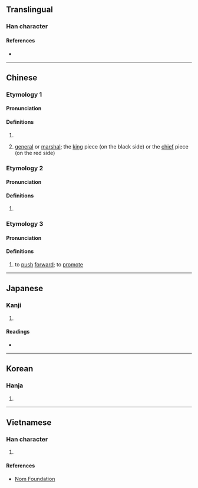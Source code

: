 {{also|唝}}
{{character info}}
==Translingual==

===Han character===
{{Han char|rn=30|rad=口|as=10|sn=13|four=61086|canj=RMBC|ids=⿰口貢}}

====References====
* {{Han ref|kx=0202.140|dkj=04058|dj=0424.370|hdz=10664.120|uh=55CA|ud=21962|bh=DCCF|bd=56527}}

----

==Chinese==
{{zh-forms|s=唝}}

===Etymology 1===

====Pronunciation====
{{zh-pron
|m=hǒng
|m-s=
|c=hung2,gung3
|c-t=
|g=
|h=pfs=
|j=
|md=
|mn=xm,qz:kòng
|mn-t=
|w=
|x=
|mc=y
|oc=y
|cat=n
}}

====Definitions====
{{zh-hanzi}}

# {{zh-only|羅嗊}}
# {{lb|zh|Chinese chess|Hokkien}} [[general#Noun|general]] or [[marshal]]; the [[king]] piece (on the black side) or the [[chief]] piece (on the red side) 
#: {{syn|zh|王|将|帥}}

===Etymology 2===

====Pronunciation====
{{zh-pron
|m=gòng
|c=gung3
|cat=pn
}}

====Definitions====
{{zh-hanzi}}

# {{zh-only|嗊吥}}

===Etymology 3===

====Pronunciation====
{{zh-pron
|m=gǒng
|cat=v
}}

====Definitions====
{{zh-hanzi}}
# to [[push]] [[forward]]; to [[promote]]

----

==Japanese==

===Kanji===
{{ja-kanji|grade=|rs=口10}}

# {{rfdef|ja|sort=口10}}

====Readings====
* {{ja-readings|on=[[こう]] (kō), [[く]] (ku)|kun=}}

----

==Korean==

===Hanja===
{{ko-hanja|hangeul=홍|rv=hong|mr=hong}}

# {{rfdef|ko|sort=口10}}

----

==Vietnamese==

===Han character===
{{vi-readings|reading=rống|rs=口10}}

# {{rfdef|vi|sort=口10}}

====References====
* [http://nomfoundation.org/common/nom_details.php?codepoint=55ca Nom Foundation]